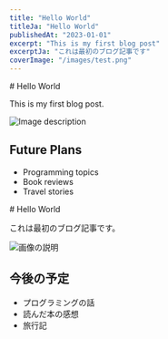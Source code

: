 ```yaml
---
title: "Hello World"
titleJa: "Hello World"
publishedAt: "2023-01-01"
excerpt: "This is my first blog post"
excerptJa: "これは最初のブログ記事です"
coverImage: "/images/test.png"
---
```


<LanguageContent lang="en">
# Hello World

This is my first blog post.

![Image description](/images/test.png)

## Future Plans

- Programming topics
- Book reviews
- Travel stories
</LanguageContent>

<LanguageContent lang="ja">
# Hello World

これは最初のブログ記事です。

![画像の説明](/images/test.png)

## 今後の予定

- プログラミングの話
- 読んだ本の感想
- 旅行記
</LanguageContent> 